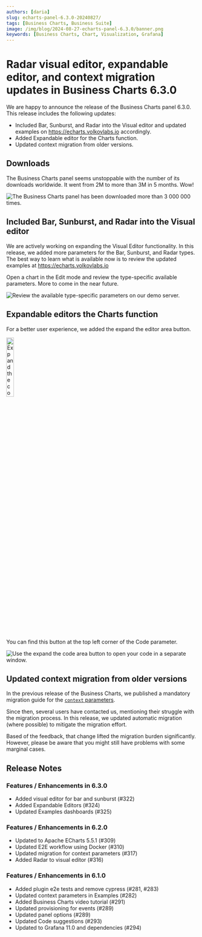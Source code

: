 ```yaml
---
authors: [daria]
slug: echarts-panel-6.3.0-20240827/
tags: [Business Charts, Business Suite]
image: /img/blog/2024-08-27-echarts-panel-6.3.0/banner.png
keywords: [Business Charts, Chart, Visualization, Grafana]
---
```



# Radar visual editor, expandable editor, and context migration updates in Business Charts 6.3.0

We are happy to announce the release of the Business Charts panel 6.3.0. This release includes the following updates:

- Included Bar, Sunburst, and Radar into the Visual editor and updated examples on https://echarts.volkovlabs.io accordingly.
- Added Expandable editor for the Charts function.
- Updated context migration from older versions.

<Catalog date="August 27, 2024" />

## Downloads

The Business Charts panel seems unstoppable with the number of its downloads worldwide. It went from 2M to more than 3M in 5 months. Wow!

<Image
  title="The Business Charts panel has been downloaded more than 3 000 000 times."
  src="/img/blog/2024-08-27-echarts-panel-6.3.0/downloads.png"
/>

## Included Bar, Sunburst, and Radar into the Visual editor

We are actively working on expanding the Visual Editor functionality. In this release, we added more parameters for the Bar, Sunburst, and Radar types.
The best way to learn what is available now is to review the updated examples at https://echarts.volkovlabs.io

Open a chart in the Edit mode and review the type-specific available parameters. More to come in the near future.

<Image
  title="Review the available type-specific parameters on our demo server."
  src="/img/blog/2024-08-27-echarts-panel-6.3.0/sunburst_example.png"
/>

## Expandable editors the Charts function

For a better user experience, we added the expand the editor area button.

<Image
  title="Expand the code area button."
  src="/img/blog/2024-08-26-dynamictext-panel-5.3.0/button.png"
  width="20%"
/>

You can find this button at the top left corner of the Code parameter.

<Image
  title="Use the expand the code area button to open your code in a separate window."
  src="/img/blog/2024-08-27-echarts-panel-6.3.0/window.png"
/>

## Updated context migration from older versions

In the previous release of the Business Charts, we published a mandatory migration guide for the [`context` parameters](/blog/echarts-panel-6.0.0-20240406/#migration-guide).

Since then, several users have contacted us, mentioning their struggle with the migration process. In this release, we updated automatic migration (where possible) to mitigate the migration effort.

Based of the feedback, that change lifted the migration burden significantly. However, please be aware that you might still have problems with some marginal cases.

<GettingStarted />

<Tutorial />

## Release Notes

### Features / Enhancements in 6.3.0

- Added visual editor for bar and sunburst (#322)
- Added Expandable Editors (#324)
- Updated Examples dashboards (#325)

### Features / Enhancements in 6.2.0

- Updated to Apache ECharts 5.5.1 (#309)
- Updated E2E workflow using Docker (#310)
- Updated migration for context parameters (#317)
- Added Radar to visual editor (#316)

### Features / Enhancements in 6.1.0

- Added plugin e2e tests and remove cypress (#281, #283)
- Updated context parameters in Examples (#282)
- Added Business Charts video tutorial (#291)
- Updated provisioning for events (#289)
- Updated panel options (#289)
- Updated Code suggestions (#293)
- Updated to Grafana 11.0 and dependencies (#294)

<Feedback />
